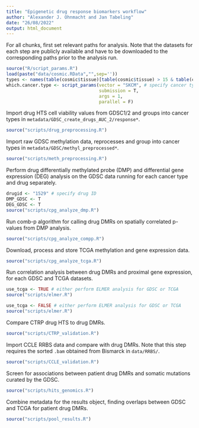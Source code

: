 ```yaml
---
title: "Epigenetic drug response biomarkers workflow"
author: "Alexander J. Ohnmacht and Jan Tabeling"
date: "26/08/2022"
output: html_document
---
```


For all chunks, first set relevant paths for analysis. Note that the datasets for each step are publicly available and have to be downloaded to the corresponding paths prior to the analysis run.
```r
source("R/script_params.R")
load(paste("data/cosmic.RData","",sep=''))
types <- names(table(cosmic$tissue)[table(cosmic$tissue) > 15 & table(cosmic$tissue) < 100])
which.cancer.type <- script_params(vector = "SKCM", # specify cancer type
                                   submission = T, 
                                   args = 1, 
                                   parallel = F)
```

Import drug HTS cell viability values from GDSC1/2 and groups into cancer types in `metadata/GDSC_create_drugs_AUC_2/response*`.
```r
source("scripts/drug_preprocessing.R")
```

Import raw GDSC methylation data, reprocesses and group into cancer types in `metadata/GDSC/methyl_preprocessed*`.
```r
source("scripts/meth_preprocessing.R")
```

Perform drug differentially methylated probe (DMP) and differential gene expression (DEG) analysis on the GDSC data running for each cancer type and drug separately.
```r
drugid <- "1529" # specify drug ID
DMP_GDSC <- T
DEG_GDSC <- T
source("scripts/cpg_analyze_dmp.R")
```

Run comb-p algorithm for calling drug DMRs on spatially correlated p-values from DMP analysis.
```r
source("scripts/cpg_analyze_compp.R")
```

Download, process and store TCGA methylation and gene expression data.
```r
source("scripts/cpg_analyze_tcga.R")
```

Run correlation analysis between drug DMRs and proximal gene expression, for each GDSC and TCGA datasets.
```r
use_tcga <- TRUE # either perform ELMER analysis for GDSC or TCGA
source("scripts/elmer.R")

use_tcga <- FALSE # either perform ELMER analysis for GDSC or TCGA
source("scripts/elmer.R")
```

Compare CTRP drug HTS to drug DMRs.
```r
source("scripts/CTRP_validation.R")
```

Import CCLE RRBS data and compare with drug DMRs. Note that this step requires the sorted `.bam` obtained from Bismarck in `data/RRBS/`.
```r
source("scripts/CCLE_validation.R")
```

Screen for associations between patient drug DMRs and somatic mutations curated by the GDSC.
```r
source("scripts/hits_genomics.R")
```

Combine metadata for the results object, finding overlaps between GDSC and TCGA for patient drug DMRs.
```r
source("scripts/pool_results.R")
```

